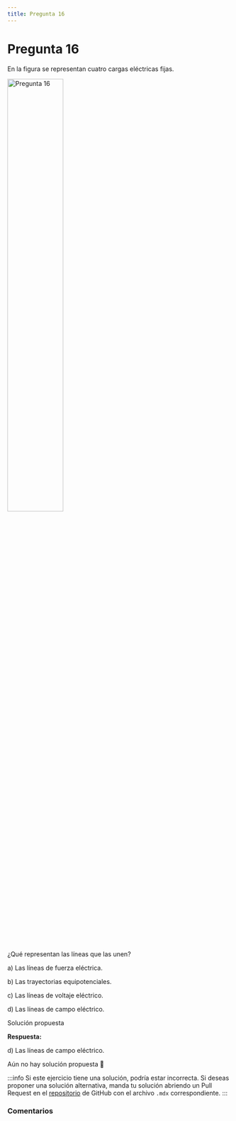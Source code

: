 ```yaml
---
title: Pregunta 16
---
```



# Pregunta 16

<div className="exercise">
En la figura se representan cuatro cargas eléctricas fijas.

<Image
  src="science/electromagnetism/exercises/2019-2/p16/image.png"
  alt="Pregunta 16"
  width="50%"
/>

¿Qué representan las líneas que las unen?

a) Las líneas de fuerza eléctrica.

b) Las trayectorias equipotenciales.

c) Las líneas de voltaje eléctrico.

d) Las líneas de campo eléctrico.
</div>

<MDXDetails>
<summary>Solución propuesta</summary>

<div className="exercise">

**Respuesta:**

d) Las líneas de campo eléctrico.

Aún no hay solución propuesta 🥲
</div>

:::info
Si este ejercicio tiene una solución, podría estar incorrecta. Si deseas proponer una solución alternativa, manda tu solución abriendo
un Pull Request en el [repositorio](https://github.com/crow-rojas/apuntes-fundamentals/pulls) de GitHub con el archivo
`.mdx` correspondiente.
:::

</MDXDetails>

### Comentarios

<Disqus
  url="https://crow-rojas.github.io/apuntes-fundamentals/docs/science/electromagnetism/exercises/2019-2/p16"
  identifier="docs/science/electromagnetism/exercises/2019-2/p16"
  title="2019-2 Electricidad y Magnetismo - Pregunta 16"
/>

